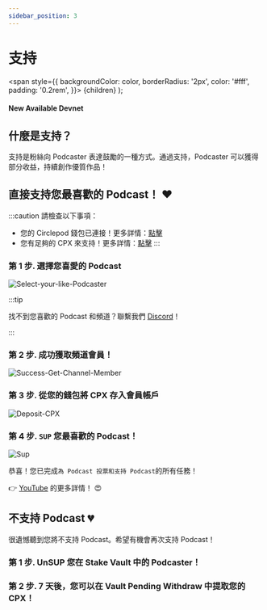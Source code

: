 ```yaml
---
sidebar_position: 3
---
```


# 支持

   <span
    style={{
      backgroundColor: color,
      borderRadius: '2px',
      color: '#fff',
      padding: '0.2rem',
    }}>
    {children}
  </span>
);

#### New Available <Highlight color="#25c2a0">Devnet</Highlight>

## 什麼是支持？

支持是粉絲向 Podcaster 表達鼓勵的一種方式。通過支持，Podcaster 可以獲得部分收益，持續創作優質作品！

## 直接支持您最喜歡的 Podcast！ ❤️
:::caution 請檢查以下事項：
- 您的 Circlepod 錢包已連接！更多詳情：[點擊](/docs/wallet/connect-wallet)
- 您有足夠的 CPX 來支持！更多詳情：[點擊](/docs/wallet/airdrop)
:::

### 第 1 步. 選擇您喜愛的 Podcast

![Select-your-like-Podcaster](/img/channel/support/choose-this-channel.png)

:::tip

找不到您喜歡的 Podcast 和頻道？聯繫我們 [Discord](https://discord.gg/6ACR6uDJTC)！

:::

### 第 2 步. 成功獲取頻道會員！

![Success-Get-Channel-Member](/img/tutorial/pool.png)

### 第 3 步. 從您的錢包將 CPX 存入會員帳戶

![Deposit-CPX](/img/tutorial/deposit.png)

### 第 4 步. `SUP` 您最喜歡的 Podcast！

![Sup](/img/tutorial/sup-channel.png)

恭喜！您已完成`為 Podcast 投票和支持 Podcast`的所有任務！

👉 [YouTube](https://www.youtube.com/watch?v=UVlw9bc5Mt0) 的更多詳情！ 😍

## 不支持 Podcast 💔

很遺憾聽到您將不支持 Podcast。希望有機會再次支持 Podcast！

### 第 1 步. **UnSUP** 您在 **Stake Vault** 中的 Podcaster！
### 第 2 步. 7 天後，您可以在 **Vault Pending Withdraw** 中提取您的 CPX！